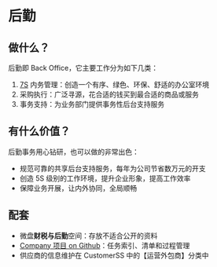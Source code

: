 

# 后勤

## 做什么？

后勤即 Back Office，它主要工作分为如下几类：


1. [7S](https://zhuanlan.zhihu.com/p/498568811) 内务管理：创造一个有序、绿色、环保、舒适的办公室环境
2. 采购执行：广泛寻源，花合适的钱买到最合适的商品或服务
3. 事务支持：为业务部门提供事务性后台支持服务 

<DocCardList items={useCurrentSidebarCategory().items}/>

## 有什么价值？

后勤事务用心钻研，也可以做的非常出色：

* 规范可靠的共享后台支持服务，每年为公司节省数万元的开支
* 创造 5S 级别的工作环境，提升企业形象，提高工作效率
* 保障业务开展，让内外协同，全局顺畅

## 配套

* 微盘**财税与后勤**空间：存放不适合公开的资料
* [Company 项目 on Github](https://github.com/websoft9op/company)：任务索引、清单和过程管理
* 供应商的信息维护在 CustomerSS 中的【运营外包商】分类中
